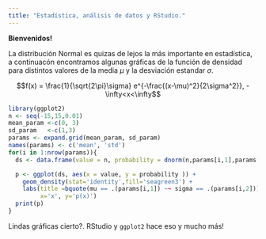 ```yaml
---
title: "Estadística, análisis de datos y RStudio."
---
```



__Bienvenidos!__

La distribución Normal es quizas de lejos la más importante en estadística, a continuacón encontramos algunas gráficas de la función de densidad para distintos valores de la media $\mu$ y la desviación estandar $\sigma$.

$$f(x) = \frac{1}{\sqrt{2\pi}\sigma} e^{-\frac{(x-\mu)^2}{2\sigma^2}}, -\infty<x<\infty$$

```r
library(ggplot2)
n <- seq(-15,15,0.01)
mean_param <-c(0, 3)
sd_param   <-c(1,3)
params <- expand.grid(mean_param, sd_param)
names(params) <- c('mean', 'std')
for(i in 1:nrow(params)){
  ds <- data.frame(value = n, probability = dnorm(n,params[i,1],params[i,2]))

  p <- ggplot(ds, aes(x = value, y = probability )) +
    geom_density(stat='identity',fill='seagreen3') +
    labs(title =bquote(mu == .(params[i,1]) ~~ sigma == .(params[i,2])),
         x='x', y='p(x)')
  print(p)
}
```

Lindas gráficas cierto?. RStudio y  `ggplot2` hace eso y mucho más!